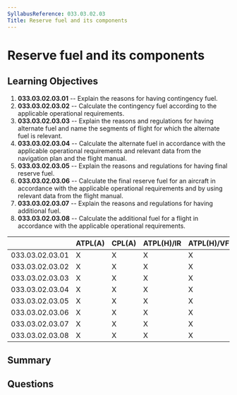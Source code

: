 ```yaml
---
SyllabusReference: 033.03.02.03
Title: Reserve fuel and its components
---
```


# Reserve fuel and its components

## Learning Objectives

1.  **033.03.02.03.01** -- Explain the reasons for having contingency fuel.
2.  **033.03.02.03.02** -- Calculate the contingency fuel according to the
    applicable operational requirements.
3.  **033.03.02.03.03** -- Explain the reasons and regulations for having
    alternate fuel and name the segments of flight for which the alternate fuel
    is relevant.
4.  **033.03.02.03.04** -- Calculate the alternate fuel in accordance with the
    applicable operational requirements and relevant data from the navigation
    plan and the flight manual.
5.  **033.03.02.03.05** -- Explain the reasons and regulations for having final
    reserve fuel.
6.  **033.03.02.03.06** -- Calculate the final reserve fuel for an aircraft in
    accordance with the applicable operational requirements and by using relevant
    data from the flight manual.
7.  **033.03.02.03.07** -- Explain the reasons and regulations for having
    additional fuel.
8.  **033.03.02.03.08** -- Calculate the additional fuel for a flight in
    accordance with the applicable operational requirements.

|                 | ATPL(A) | CPL(A) | ATPL(H)/IR | ATPL(H)/VFR | CPL(H) | IR | CBIR(A) |
| --------------- | ------- | ------ | ---------- | ----------- | ------ | -- | ------- |
| 033.03.02.03.01 | X       | X      | X          | X           | X      |    |         |
| 033.03.02.03.02 | X       | X      | X          | X           | X      |    |         |
| 033.03.02.03.03 | X       | X      | X          | X           | X      |    |         |
| 033.03.02.03.04 | X       | X      | X          | X           | X      |    |         |
| 033.03.02.03.05 | X       | X      | X          | X           | X      |    |         |
| 033.03.02.03.06 | X       | X      | X          | X           | X      |    |         |
| 033.03.02.03.07 | X       | X      | X          | X           | X      |    |         |
| 033.03.02.03.08 | X       | X      | X          | X           | X      |    |         |

## Summary

## Questions

